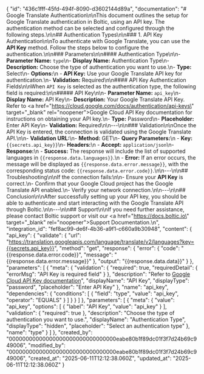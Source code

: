 {
    "id": "436c1fff-45fd-494f-8090-d3602144d89a",
    "documentation": "# Google Translate Authentication\n\nThis document outlines the setup for Google Translate authentication in Boltic, using an API key. The authentication method can be selected and configured through the following steps.\n\n## Authentication Types\n\n### 1. API Key Authentication\n\nTo authenticate with Google Translate, you can use the **API Key** method. Follow the steps below to configure the authentication.\n\n### Parameters\n\n#### Authentication Type\n\n-   **Parameter Name:** `type`\n-   **Display Name:** Authentication Type\n-   **Description:** Choose the type of authentication you want to use.\n-   **Type:** Select\n-   **Options:**\n    -   **API Key:** Use your Google Translate API key for authentication.\n-   **Validation:** Required\n\n#### API Key Authentication Fields\n\nWhen `API Key` is selected as the authentication type, the following field is required:\n\n##### API Key\n\n-   **Parameter Name:** `api_key`\n-   **Display Name:** API Key\n-   **Description:** Your Google Translate API Key. Refer to <a href=\"https://cloud.google.com/docs/authentication/api-keys\" target=\"_blank\" rel=\"noopener\">Google Cloud API Key documentation</a> for instructions on obtaining your API key.\n-   **Type:** Password\n-   **Placeholder:** Enter API Key\n-   **Validation:** Required\n\n---\n\n### Validation\n\nOnce the API Key is entered, the connection is validated using the Google Translate API.\n\n-   **Validation URL:**\n-   **Method:** GET\n-   **Query Parameters:**\n    -   **Key:** `{{secrets.api_key}}`\n-   **Headers:**\n    -   **Accept:** `application/json`\n-   **Response:**\n    -   **Success:** The response will include the list of supported languages in `{{response.data.languages}}`.\n    -   **Error:** If an error occurs, the message will be displayed as `{{response.data.error.message}}`, with the corresponding status code: `{{response.data.error.code}}`.\n\n---\n\n## Troubleshooting\n\nIf the connection fails:\n\n-   Ensure your **API Key** is correct.\n-   Confirm that your Google Cloud project has the Google Translate API enabled.\n-   Verify your network connection.\n\n---\n\n## Conclusion\n\nAfter successfully setting up your API key, you should be able to authenticate and start interacting with the Google Translate API through Boltic.\n\n---\n\n## Support\n\nIf you need further assistance, please contact Boltic support or visit our <a href=\"https://docs.boltic.io\" target=\"_blank\" rel=\"noopener\">Support Documentation</a>.\n",
    "integration_id": "fef8ac99-de6f-4b36-a9f1-c660a9b30948",
    "content": {
        "api_key": {
            "validate": {
                "url": "https://translation.googleapis.com/language/translate/v2/languages?key={{secrets.api_key}}",
                "method": "get",
                "response": {
                    "error": {
                        "code": "{{response.data.error.code}}",
                        "message": "{{response.data.error.message}}"
                    },
                    "output": "{{response.data.data}}"
                }
            },
            "parameters": [
                {
                    "meta": {
                        "validation": {
                            "required": true,
                            "requiredDetail": {
                                "errorMsg": "API Key is required field"
                            }
                        },
                        "description": "Refer to <a href='https://cloud.google.com/docs/authentication/api-keys' target='_blank' rel='noopener'><span>Google Cloud API Key documentation</span></a>",
                        "displayName": "API Key",
                        "displayType": "password",
                        "placeholder": "Enter API Key"
                    },
                    "name": "api_key",
                    "dependencies": {
                        "conditions": [
                            {
                                "field": "type",
                                "value": "api_key",
                                "operator": "EQUALS"
                            }
                        ]
                    }
                }
            ]
        },
        "parameters": [
            {
                "meta": {
                    "value": "api_key",
                    "options": [
                        {
                            "label": "API Key",
                            "value": "api_key"
                        }
                    ],
                    "validation": {
                        "required": true
                    },
                    "description": "Choose the type of authentication you want to use.",
                    "displayName": "Authentication Type",
                    "displayType": "hidden",
                    "placeholder": "Select an authentication type"
                },
                "name": "type"
            }
        ]
    },
    "created_by": "00000000000000000000000000000000eabe80b1f89dc01f3f7d24b69c949006",
    "modified_by": "00000000000000000000000000000000eabe80b1f89dc01f3f7d24b69c949006",
    "created_at": "2025-06-11T12:12:38.060Z",
    "updated_at": "2025-06-11T12:12:38.060Z"
}